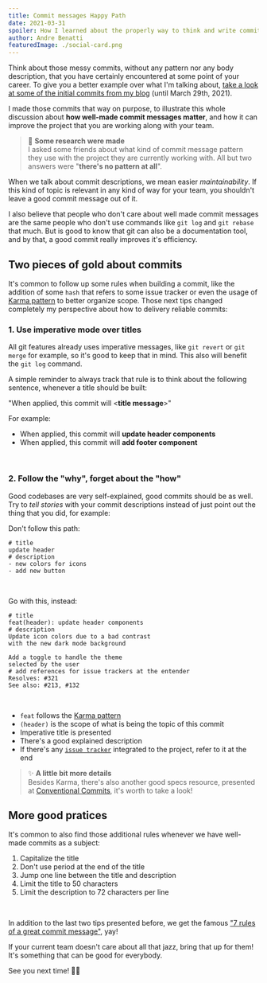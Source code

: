 ```yaml
---
title: Commit messages Happy Path
date: 2021-03-31
spoiler: How I learned about the properly way to think and write commit messages 
author: Andre Benatti
featuredImage: ./social-card.png
---
```


Think about those messy commits, without any pattern nor any body description, that you have certainly encountered at some point of your career. To give you a better example over what I'm talking about, [take a look at some of the initial commits from my blog](https://github.com/dotpegaso/personal-blog/commits/master) (until March 29th, 2021).

I made those commits that way on purpose, to illustrate this whole discussion about __how well-made commit messages matter__, and how it can improve the project that you are working along with your team.

> 🔬 **Some research were made**  
> I asked some friends about what kind of 
> commit message pattern they use with the
> project they are currently working with.
> All but two answers were "__there's no pattern at all__".

When we talk about commit descriptions, we mean easier *maintainability*. If this kind of topic is relevant in any kind of way for your team, you shouldn't leave a good commit message out of it.

I also believe that people who don't care about well made commit messages are the same people who don't use commands like `git log` and `git rebase` that much. But is good to know that git can also be a documentation tool, and by that, a good commit really improves it's efficiency.

## __Two pieces of gold about commits__

It's common to follow up some rules when building a commit, like the addition of some `hash` that refers to some issue tracker or even the usage of [Karma pattern](https://karma-runner.github.io/0.10/dev/git-commit-msg.html) to better organize scope. Those next tips changed completely my perspective about how to delivery reliable commits:  

### __1. Use imperative mode over titles__ ###
All git features already uses imperative messages, like `git revert` or `git merge` for example, so it's good to keep that in mind. This also will benefit the `git log` command.

A simple reminder to always track that rule is to think about the following sentence, whenever a title should be built:  

"When applied, this commit will <__title message__>"  

For example:  
  - When applied, this commit will __update header components__
  - When applied, this commit will __add footer component__  

<br />

### __2. Follow the "why", forget about the "how"__  

Good codebases are very self-explained, good commits should be as well. Try to *tell stories* with your commit descriptions instead of just point out the thing that you did, for example:  

Don't follow this path:

```language=git
# title
update header
# description
- new colors for icons
- add new button
```
<br />

Go with this, instead:
```language=git
# title
feat(header): update header components
# description
Update icon colors due to a bad contrast
with the new dark mode background

Add a toggle to handle the theme
selected by the user
# add references for issue trackers at the entender
Resolves: #321
See also: #213, #132
```
<br />

- `feat` follows the [Karma pattern](https://karma-runner.github.io/0.10/dev/git-commit-msg.html)  
- `(header)` is the scope of what is being the topic of this commit  
- Imperative title is presented
- There's a good explained description
- If there's any [`issue tracker`](https://help.clubhouse.io/hc/en-us/articles/207540323-Using-Branches-and-Pull-Requests-with-the-Clubhouse-VCS-Integrations) integrated to the project, refer to it at the end  

> ✨ __A little bit more details__  
> Besides Karma, there's also another good specs resource, presented at [Conventional Commits](https://www.conventionalcommits.org), it's worth to take a look!  

## More good pratices

It's common to also find those additional rules whenever we have well-made commits as a subject:

1. Capitalize the title
2. Don't use period at the end of the title
3. Jump one line between the title and description
4. Limit the title to 50 characters
5. Limit the description to 72 characters per line

<br />

In addition to the last two tips presented before, we get the famous ["7 rules of a great commit message"](https://bit.ly/3u4uGTe), yay!  

If your current team doesn't care about all that jazz, bring that up for them! It's something that can be good for everybody.

See you next time! 👋🏾